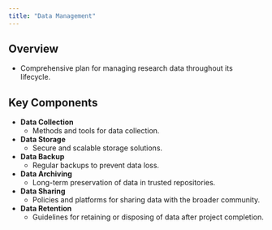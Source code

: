 ```yaml
---
title: "Data Management"
---
```


## Overview
- Comprehensive plan for managing research data throughout its lifecycle.

## Key Components
- **Data Collection**
  - Methods and tools for data collection.
- **Data Storage**
  - Secure and scalable storage solutions.
- **Data Backup**
  - Regular backups to prevent data loss.
- **Data Archiving**
  - Long-term preservation of data in trusted repositories.
- **Data Sharing**
  - Policies and platforms for sharing data with the broader community.
- **Data Retention**
  - Guidelines for retaining or disposing of data after project completion.
